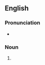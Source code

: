 {{also|Glades|glädes}}

==English==

===Pronunciation===
* {{IPA|/ɡleɪdz/|lang=en}}

===Noun===
{{head|en|noun plural form}}

# {{plural of|glade|lang=en}}